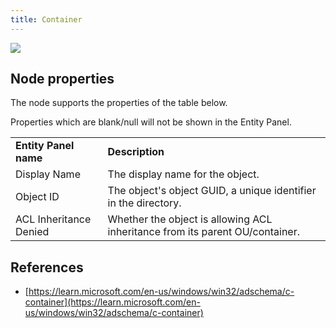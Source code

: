 ```yaml
---
title: Container
---
```


<Frame>
  <img src="/hc/images/image-2-1.png"/>
</Frame>

## Node properties

The node supports the properties of the table below.

<Note>
Properties which are blank/null will not be shown in the Entity Panel.
</Note>

|     |     |
| --- | --- |
| **Entity Panel name** | **Description** |
| Display Name | The display name for the object. |
| Object ID | The object's object GUID, a unique identifier in the directory. |
| ACL Inheritance Denied | Whether the object is allowing ACL inheritance from its parent OU/container. |

## References

* [https://learn.microsoft.com/en-us/windows/win32/adschema/c-container](https://learn.microsoft.com/en-us/windows/win32/adschema/c-container)


